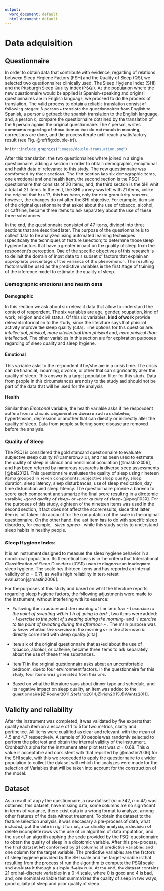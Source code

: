```yaml
---
output:
  word_document: default
  html_document: default
---
```

# Data adquisition


## Questionnaire

In order to obtain data that contribute with evidence, regarding of relations between Sleep Hygiene Factors (FSH) and the Quality of Sleep (QS), we selected two questionnaires clinically used. The Sleep Hygiene Index (SHI) and the Pitsburgh Sleep Quality Index (PSQI). As the population where the new questionnaire would be applied is Spanish-speaking and original questionnaires are in English language, we proceed to do the process of translation. The valid process to obtain a reliable translation consist of following stages: A person `A` translate the questionnaires from English to Spanish, a person `B` getback the spanish translation to the English language, and, a person `C`, compare the questionnaire obtained by the translation of the `B` person agains the original questionnaire. The `C` person, writes comments regarding of those itemes that do not match in meaning, corrections are done, and the process iterate until reach a satisfactory result (see  Fig. \@ref(fig:double-tr)).  

```r
knitr::include_graphics("images/double-translation.png")

```

After this translation, the two questionnaires where joined in a single questionnaire, adding a section in order to obtain demographic, emoptional and health data of relevance to this study. The new questionnaire was comformed by three sections. The first section has six demographic items, one emotional and one health item, the second section is the PSQI questionnaire that consists of 20 items, and, the third section is the SHI whit a total of 21 items. In the end, the SHI survey was left with 21 items, unlike the original that has 13, this has been, only for data granularity reasons, however, the changes do not alter the SHI objective. For example, item six of the original questionnaire that asked about the use of tobacco, alcohol, or caffeine, became three items to ask separately about the use of these three substances.      

In the end, the questionnaire consisted of 47 items, divided into three sections that are described later. The purpose of the questionnaire is to collect data to be analyzed using automated learning techniques (specifically the techniques of feature selection) to determine those sleep hygiene factors that have a greater impact on the quality of sleep from the respondent's perception. One of the specific objectives of this research is to delimit the domain of input data to a subset of factors that explain an appropriate percentage of the variance of the phenomenon. The resulting factors will be used as the predictive variables in the first stage of training of the inference model to estimate the quality of sleep.


### Demographic emotional and health data

#### Demographic
In this section we ask about six relevant data that allow to understand the context of respondent. The six variables are age, gender, ocupation, kind of work, religion and civil status. Of this six variables, **kind of work** provide relevant information to the study, since the literature says that phisical activity improve the sleep quality [cita] . The options for this question are: *intellectual*, *phisical*, *more intellectual than phisical* and, *more phisical than intellectual*. The other variables in this section are for exploration purposes regarding of sleep quality and sleep hygiene.

#### Emotional
This variable asks to the respondent if he/she are in a crisis time. The crisis can be financial, mourning, divorce, or other that can significantly alter the quality of sleep. This answer is a target population filter for this study. Data from people in this circumstances are noisy to the study and should not be part of the data that will be used for the analysis.

#### Health
Similar than *Emotional* variable, the health variable asks if the respondent suffers from a chronic degenerative disease such as diabetes, hypertension, depression or another that can directly or indirectly alter the quality of sleep. Data from people suffering some disease are removed before the analysis.


### Quality of Sleep
The PSQI is considered the gold standard questionnaire to evaluate subjective sleep quality [@Cameron2010], and has been used to estimate the quality of sleep in clinical and nonclinical population [@mastin2006], and has been referred by numerous researchs in diverse sleep assessments [@bai2012]. This questionnaire evaluates the quality of sleep using nineteen items grouped in seven components: subjective sleep quality, sleep duration, sleep latency, sleep disturbances, use of sleep medication, day time disfunction and sleep latency. The questionnaire provide a baremo to score each component and sumarize the final score resulting in a dicotomic varaible; *\-good quality of sleep\-* or *\-poor quality of sleep\-* [@psqi1989]. For the purposes of this study, eighteen of the nineteen items was used in the second section, it fact does not affect the score results, since that latter item is not taken into account for the computation of the scale in the original questionnaire. On the other hand, the last item has to do with specific sleep disorders, for example, *\-sleep apnea\-*, while this study seeks to understand sleep habits in healthy people.


### Sleep Hygiene Index
It is an instrument designed to measure the sleep hygiene behavior in a nonclinical population. Its theoretical basis is in the criteria that International Classification of Sleep Disorders (ICSD) uses to diagnose an inadequate sleep hygiene. The scale has thirteen items and has reported an internal validity of  $\alpha=0.71$, as well a high reliability in test-retest evaluation[@mastin2006].

For the purposes of this study and based on what the literature reports regarding sleep hygiene factors, the following adjustments were made to the instrument, without interfering with its essence:

* Following the structure and the meaning of the item four *\- I exercise to the point of sweating within 1 h of going to bed\-*, two items were added: *\- I exercise to the point of sweating during the morning\-* and *\-I exercise to the point of sweating during the afternoon.\- *. The main purpose was to know whether the exercise in the morning or in the afternoon is directly correlated with sleep quality.[cita]

* Item six of the original questionnaire that asked about the use of tobacco, alcohol, or caffeine, became three items to ask separately about the use of these three substances.

* Item 11 in the original questionnaire asks about an uncomfortable bedroom, due to four environment factors. In the questionnaire for this study, four items was generated from this one.

* Based on what the literature says about dinner type and schedule, and its negative impact on sleep quality, an item was added to the questionnaire [@Posner2011,Stefano2014,@Irish2015,@Wentz2011].


## Validity and reliability

After the instrument was completed, it was validated by five experts that qualify each item on a escale of 1 to 5 for two metrics, clarity and pertinence. All items were qualified as clear and relevant. with the mean of 4.5 and 4.7 respectively. A sample of 30 people was randomly selected to perform the pilot test and obtain the internal validity of the instrument. Cronbach's alpha for the instrument after pilot test was $\alpha=0.68$. This $\alpha$ value is acceptable and consistent with that reported by [@mastin2006] for the SHI scale, with this we proceeded to apply the questionnaire to a wider population to collect the dataset with which the analyzes were made for the selection of Variables that will be taken into account for the construction of the model.

## Dataset
As a result of apply the questionnaire, a raw dataset $(m=342, n=47)$ was obtained, this dataset, have missing data, some columns are no significant in terms of variance, there exist data in a wrong format to analyze, among other features of the data without treatment. To obtain the dataset to the feature selection analysis, it was neccesary a pre-process of data, what included, put the data in right format, a cardinality analysis, a decision of delete incomplete rows vs the use of an algorithm of data imputation, and the use of an algorith applying the scale provided by the PSQI questionnaire to obtain the quality of sleep in a dicotomic variable. 
After this pre-process, the final dataset left conformed by 21 columns of predictive variables and one column for the target variable. The predictive variables are the factors of sleep hygiene provided by the SHI scale and the target variable is that resulting from the process of run the algorithm to compute the PSQI scale and evaluate it  through a simple if-else rule.  At the end, the dataset contains 21 ordinal-discrete variables in a 0-4 scale, where 0 is good and 4 is bad, and, one nominal variable that summarizes the quality of sleep in two ways, good qulaity of sleep and poor quality of sleep. 
